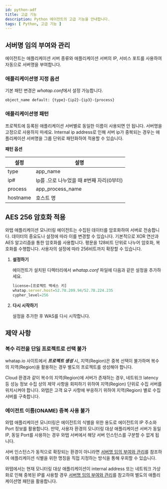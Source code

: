 ```yaml
---
id: python-adf
title: 고급 기능
description: Python 에이전트의 고급 기능을 안내합니다.
tags: [ Python, 고급 기능 ]
---
```


## 서버명 임의 부여와 관리

에이전트는 애플리케이션 서버 종류와 애플리케이션 서버의 IP, 서비스 포트를 사용하여 자동으로 서버명을 부여합니다.

### 애플리케이션명 지정 옵션

기본 패턴 변경은 *whatap.conf*에서 설정 가능합니다.

```bash
object_name default: {type}-{ip2}-{ip3}-{process}
```

### 애플리케이션명 패턴

프로젝트에 등록된 애플리케이션 서버별로 동일한 이름이 사용되면 안 됩니다. 서버명을 고정으로 사용하지 마세요. Internal ip address로 인해 서버 ip가 중복되는 경우는 애플리케이션 서버명을 그룹 단위로 패턴화하여 적용할 수 있습니다.

**패턴 옵션**

|설정|설명|
|----|----|
|type|app_name|
|ip#|Ip를 .으로 나누었을 때 #번째 자리(0부터)|
|process|app_process_name|
|hostname|호스트 명|

## AES 256 암호화 적용

와탭 애플리케이션 모니터링 에이전트는 수집된 데이터를 암호화하여 서버로 전송합니다. 데이터의 중요도나 설정에 따라 이를 변경할 수 있습니다. 기본적으로 XOR 연산과 AES 알고리즘을 통한 암호화를 사용합니다. 평문을 128비트 단위로 나누어 암호화, 복호화를 수행합니다. 사용자의 설정에 따라 256비트까지 확장할 수 있습니다.

1. **설정하기**

    에이전트가 설치된 디렉터리에서 *whatap.conf* 파일에 다음과 같은 설정을 추가하세요.

    ```javascript title='cypher_level=256 설정 추가하기'
    license=[프로젝트 액세스 키]
    whatap.server.host=52.78.209.94/52.78.224.235
    cypher_level=256
    ```

1. **다시 시작하기**

    설정을 추가한 후 WAS를 다시 시작합니다.


## 제약 사항

### 복수 리전을 단일 프로젝트로 선택 불가

whatap.io 사이트에서 ***프로젝트 생성*** 시, 지역(Region)은 중복 선택이 불가하며 복수의 지역(Region)을 활용하는 경우 별도의 프로젝트를 생성해야 합니다.

Cloud 환경과 같이 복수의 지역(Region)에 서버가 존재하는 경우, 네트워크 latency 등 성능 정보 수집 상의 제약 사항을 회피하기 위하여 지역(Region) 단위로 수집 서버를 위치시켜야 합니다. 와탭은 고객 요구 사항에 부응하기 위하여 지역(Region) 별로 수집 서버를 구축합니다.

### 에이전트 이름(ONAME) 중복 사용 불가

와탭 애플리케이션 모니터링은 에이전트의 식별을 위한 용도로 에이전트의 IP 주소와 Port 정보를 활용합니다. 만약, 사용자 환경의 모니터링 대상 애플리케이션 서버가 동일 IP, 동일 Port를 사용하는 경우 와탭 서버에서 해당 서버 인스턴스를 구분할 수 없게 됩니다.

서버 인스턴스가 동적으로 확장되는 환경이 아니라면 [서버명 임의 부여와 관리](#서버명-임의-부여와-관리)를 참조하여 애플리케이션 식별을 위한 명칭을 직접 지정하는 방식을 통해 우회할 수 있습니다.

와탭에서는 현재 모니터링 대상 애플리케이션이 internal address 또는 네트워크 가상화로 인해 중복된 IP를 사용할 경우 [서버명 임의 부여와 관리](#서버명-임의-부여와-관리)를 참고하여 별도의 애플리케이션명 패턴을 활용합니다.